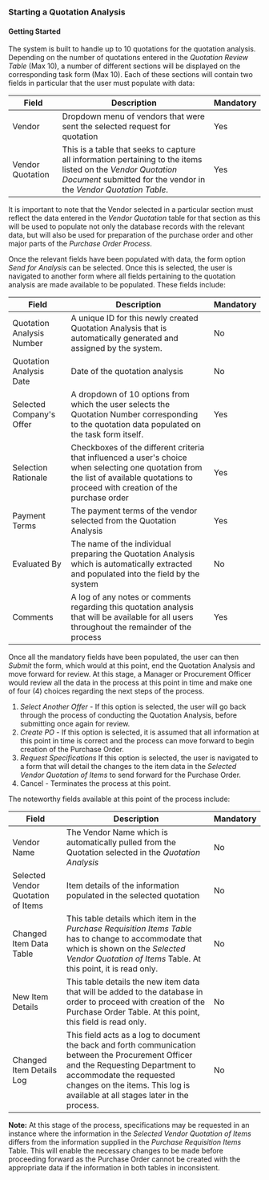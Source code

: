 ### Starting a Quotation Analysis

#### Getting Started

The system is built to handle up to 10 quotations for the quotation analysis. Depending on the number of quotations entered in the _Quotation Review Table_ (Max 10), a number of different sections
will be displayed on the corresponding task form (Max 10). Each of these sections will contain two fields in particular that the user must populate with data:

| Field            | Description                                                                                                                                                                       | Mandatory |
| ---------------- | --------------------------------------------------------------------------------------------------------------------------------------------------------------------------------- | --------- |
| Vendor           | Dropdown menu of vendors that were sent the selected request for quotation                                                                                                        | Yes       |
| Vendor Quotation | This is a table that seeks to capture all information pertaining to the items listed on the _Vendor Quotation Document_ submitted for the vendor in the _Vendor Quotation Table_. | Yes       |

It is important to note that the Vendor selected in a particular section must reflect the data entered in the _Vendor Quotation_ table for that section as this will be used to populate not only the database records with
the relevant data, but will also be used for preparation of the purchase order and other major parts of the _Purchase Order Process_.

Once the relevant fields have been populated with data, the form option _Send for Analysis_ can be selected. Once this is selected, the user is navigated to another form where all fields pertaining to the
quotation analysis are made available to be populated. These fields include:

| Field                     | Description                                                                                                                                                                            | Mandatory |
| ------------------------- | -------------------------------------------------------------------------------------------------------------------------------------------------------------------------------------- | --------- |
| Quotation Analysis Number | A unique ID for this newly created Quotation Analysis that is automatically generated and assigned by the system.                                                                      | No        |
| Quotation Analysis Date   | Date of the quotation analysis                                                                                                                                                         | No        |
| Selected Company's Offer  | A dropdown of 10 options from which the user selects the Quotation Number corresponding to the quotation data populated on the task form itself.                                       | Yes       |
| Selection Rationale       | Checkboxes of the different criteria that influenced a user's choice when selecting one quotation from the list of available quotations to proceed with creation of the purchase order | Yes       |
| Payment Terms             | The payment terms of the vendor selected from the Quotation Analysis                                                                                                                   | Yes       |
| Evaluated By              | The name of the individual preparing the Quotation Analysis which is automatically extracted and populated into the field by the system                                                | No        |
| Comments                  | A log of any notes or comments regarding this quotation analysis that will be available for all users throughout the remainder of the process                                          | Yes       |

Once all the mandatory fields have been populated, the user can then _Submit_ the form, which would at this point, end the Quotation Analysis and move forward for review. At this stage, a Manager or Procurement Officer
would review all the data in the process at this point in time and make one of four (4) choices regarding the next steps of the process.

1. _Select Another Offer_ - If this option is selected, the user will go back through the process of conducting the Quotation Analysis, before submitting once again for review.
2. _Create PO_ - If this option is selected, it is assumed that all information at this point in time is correct and the process can move forward to begin creation of the Purchase Order.
3. _Request Specifications_ If this option is selected, the user is navigated to a form that will detail the changes to the item data in the _Selected Vendor Quotation of Items_ to send forward for the Purchase Order.
4. Cancel - Terminates the process at this point.

The noteworthy fields available at this point of the process include:

| Field                              | Description                                                                                                                                                                                                                                      | Mandatory |
| ---------------------------------- | ------------------------------------------------------------------------------------------------------------------------------------------------------------------------------------------------------------------------------------------------ | --------- |
| Vendor Name                        | The Vendor Name which is automatically pulled from the Quotation selected in the _Quotation Analysis_                                                                                                                                            | No        |
| Selected Vendor Quotation of Items | Item details of the information populated in the selected quotation                                                                                                                                                                              | No        |
| Changed Item Data Table            | This table details which item in the _Purchase Requisition Items Table_ has to change to accommodate that which is shown on the _Selected Vendor Quotation of Items_ Table. At this point, it is read only.                                      | No        |
| New Item Details                   | This table details the new item data that will be added to the database in order to proceed with creation of the Purchase Order Table. At this point, this field is read only.                                                                   | No        |
| Changed Item Details Log           | This field acts as a log to document the back and forth communication between the Procurement Officer and the Requesting Department to accommodate the requested changes on the items. This log is available at all stages later in the process. | No        |

**Note:** At this stage of the process, specifications may be requested in an instance where the information in the _Selected Vendor Quotation of Items_ differs from the information supplied in the _Purchase Requisition
Items_ Table. This will enable the necessary changes to be made before proceeding forward as the Purchase Order cannot be created with the appropriate data if the information in both tables in inconsistent.
